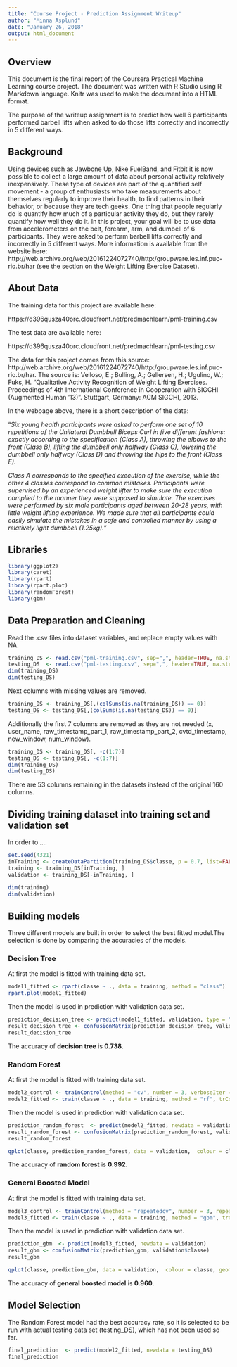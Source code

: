 ---
title: "Course Project - Prediction Assignment Writeup"
author: "Minna Asplund"
date: "January 26, 2018"
output: html_document
---

## Overview

This document is the final report of the Coursera Practical Machine Learning course project. 
The document was written with R Studio using R Markdown language. Knitr was used to make the document into a HTML format.

The purpose of the writeup assignment is to predict how well 6 participants performed barbell lifts when asked to do those lifts correctly and incorrectly in
5 different ways. 

## Background

Using devices such as Jawbone Up, Nike FuelBand, and Fitbit it is now possible to collect a large amount of data about personal activity relatively inexpensively. These type of devices are part of the quantified self movement - a group of enthusiasts who take measurements about themselves regularly to improve their health, to find patterns in their behavior, or because they are tech geeks. One thing that people regularly do is quantify how much of a particular activity they do, but they rarely quantify how well they do it. In this project, your goal will be to use data from accelerometers on the belt, forearm, arm, and dumbell of 6 participants. They were asked to perform barbell lifts correctly and incorrectly in 5 different ways. More information is available from the website here: http://web.archive.org/web/20161224072740/http:/groupware.les.inf.puc-rio.br/har (see the section on the Weight Lifting Exercise Dataset).

## About Data

The training data for this project are available here:

https://d396qusza40orc.cloudfront.net/predmachlearn/pml-training.csv

The test data are available here:

https://d396qusza40orc.cloudfront.net/predmachlearn/pml-testing.csv


The data for this project comes from this source: http://web.archive.org/web/20161224072740/http:/groupware.les.inf.puc-rio.br/har.
The source is: Velloso, E.; Bulling, A.; Gellersen, H.; Ugulino, W.; Fuks, H. "Qualitative Activity Recognition of Weight Lifting Exercises. Proceedings of 4th International Conference in Cooperation with SIGCHI (Augmented Human '13)". Stuttgart, Germany: ACM SIGCHI, 2013.

In the webpage above, there is a short description of the data: 

"*Six young health participants were asked to perform one set of 10 repetitions of the Unilateral Dumbbell Biceps Curl in five different fashions: exactly according to the specification (Class A), throwing the elbows to the front (Class B), lifting the dumbbell only halfway (Class C), lowering the dumbbell only halfway (Class D) and throwing the hips to the front (Class E).*

*Class A corresponds to the specified execution of the exercise, while the other 4 classes correspond to common mistakes. Participants were supervised by an experienced weight lifter to make sure the execution complied to the manner they were supposed to simulate. The exercises were performed by six male participants aged between 20-28 years, with little weight lifting experience. We made sure that all participants could easily simulate the mistakes in a safe and controlled manner by using a relatively light dumbbell (1.25kg).*"  

## Libraries

```{r warning = FALSE, message = FALSE}
library(ggplot2)
library(caret) 
library(rpart)
library(rpart.plot)
library(randomForest)
library(gbm)
```

## Data Preparation and Cleaning

Read the .csv files into dataset variables, and replace empty values with NA.
```{r warning = FALSE, message = FALSE}
training_DS <- read.csv("pml-training.csv", sep=",", header=TRUE, na.strings = c("NA","",'#DIV/0!'))
testing_DS  <- read.csv("pml-testing.csv", sep=",", header=TRUE, na.strings = c("NA","",'#DIV/0!'))
dim(training_DS)
dim(testing_DS)
```

Next columns with missing values are removed.
```{r warning = FALSE, message = FALSE}
training_DS <- training_DS[,(colSums(is.na(training_DS)) == 0)]
testing_DS <- testing_DS[,(colSums(is.na(testing_DS)) == 0)]
```

Additionally the first 7 columns are removed as they are not needed (x, user_name, raw_timestamp_part_1, raw_timestamp_part_2, cvtd_timestamp, new_window, num_window). 

```{r warning = FALSE, message = FALSE}
training_DS <- training_DS[, -c(1:7)]
testing_DS <- testing_DS[, -c(1:7)]
dim(training_DS)
dim(testing_DS)
```

There are 53 columns remaining in the datasets instead of the original 160 columns.

## Dividing training dataset into training set and validation set

In order to ....
```{r warning = FALSE, message = FALSE}
set.seed(4321)
inTraining <- createDataPartition(training_DS$classe, p = 0.7, list=FALSE)
training <- training_DS[inTraining, ]
validation <- training_DS[-inTraining, ]

dim(training)
dim(validation)
```

## Building models

Three different models are built in order to select the best fitted model.The selection is done by comparing the accuracies of the models.

### Decision Tree
At first the model is fitted with training data set.
```{r warning = FALSE, message = FALSE}
model1_fitted <- rpart(classe ~ ., data = training, method = "class")
rpart.plot(model1_fitted)
```

Then the model is used in prediction with validation data set.
```{r warning = FALSE, message = FALSE}
prediction_decision_tree <- predict(model1_fitted, validation, type = "class")
result_decision_tree <- confusionMatrix(prediction_decision_tree, validation$classe)
result_decision_tree
```

The accuracy of **decision tree** is **0.738**.

### Random Forest
At first the model is fitted with training data set.
```{r warning = FALSE, message = FALSE}
model2_control <- trainControl(method = "cv", number = 3, verboseIter = FALSE)
model2_fitted <- train(classe ~ ., data = training, method = "rf", trControl = model2_control)
```

Then the model is used in prediction with validation data set.
```{r warning = FALSE, message = FALSE}
prediction_random_forest  <- predict(model2_fitted, newdata = validation)
result_random_forest <- confusionMatrix(prediction_random_forest, validation$classe)
result_random_forest

qplot(classe, prediction_random_forest, data = validation,  colour = classe, geom = c("boxplot", "jitter"), main = "Predicted vs. Observed Classes in Validation Dataset - Random Forest", xlab = "Observed Classe", ylab = "Predicted Classe")
```

The accuracy of **random forest** is **0.992**.

### General Boosted Model
At first the model is fitted with training data set.
```{r warning = FALSE, message = FALSE}
model3_control <- trainControl(method = "repeatedcv", number = 3, repeats = 1)
model3_fitted <- train(classe ~ ., data = training, method = "gbm", trControl = model3_control, verbose = FALSE)
```

Then the model is used in prediction with validation data set.
```{r warning = FALSE, message = FALSE}
prediction_gbm  <- predict(model3_fitted, newdata = validation)
result_gbm <- confusionMatrix(prediction_gbm, validation$classe)
result_gbm

qplot(classe, prediction_gbm, data = validation,  colour = classe, geom = c("boxplot", "jitter"), main = "Predicted vs. Observed Classes in Validation Dataset - GBM", xlab = "Observed Classe", ylab = "Predicted Classe")
```

The accuracy of **general boosted model** is **0.960**.


## Model Selection

The Random Forest model had the best accuracy rate, so it is selected to be run with actual testing data set (testing_DS), which has not been used so far. 
```{r warning = FALSE, message = FALSE}
final_prediction  <- predict(model2_fitted, newdata = testing_DS)
final_prediction
```
